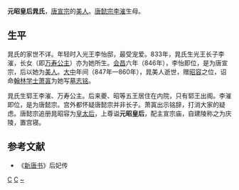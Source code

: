 {{他用
|subject=唐懿宗李漼的生母
|other=后赵明帝石勒的生母
|元昭太后
}}
'''元昭皇后晁氏'''，[[唐宣宗|唐宣宗]]的[[美人_(位号)|美人]]。[[唐懿宗|唐懿宗李漼]]生母。

== 生平 ==
晁氏的家世不详。年轻时入光王李怡邸，最受宠爱。833年，晁氏生光王长子李漼，长女（即[[万寿公主|万寿公主]]）亦为她所生。[[会昌_(唐朝)|会昌]]六年（846年），李怡即位，是为唐宣宗，后以她为[[美人_(位号)|美人]]。[[大中_(唐朝)|大中]]年间（847年—860年），晁美人逝世，赠[[昭容|昭容]]之位，诏命[[翰林学士|翰林学士]][[萧寘|萧寘]]为她写[[墓志铭|墓志铭]]。

晁氏生郓王李漼、万寿公主。后来夔、昭等五王居住在内院，只有郓王出阁。李漼即位，是为唐懿宗。宫外都怀疑唐懿宗并非长子。萧寘出示铭辞，打消大家的疑虑。唐懿宗追册晁昭容为[[皇太后|皇太后]]，上尊谥'''元昭皇后'''，配主宣宗庙，自建陵称之为庆陵，置宫寝。

==参考文献==
*《[[新唐书|新唐书]]》后妃传

{{唐朝皇后}}

[[Category:唐朝妃嫔|C]]
[[Category:唐朝追封皇后|C]]
[[Category:晁姓|~]]